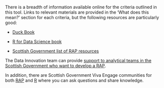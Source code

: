 There is a breadth of information available online for the criteria outlined in this tool. Links to relevant materials are provided in the 'What does this mean?' section for each criteria, but the following resources are particularly good:

* [Duck Book](https://best-practice-and-impact.github.io/qa-of-code-guidance/intro.html)

* [R for Data Science book](https://r4ds.hadley.nz/)

* [Scottish Government list of RAP resources](https://scotsconnect.sharepoint.com/sites/StatisticsGroup-Org-SG/SitePages/Reproducible-Analytical-Pipelines-Resources.aspx)

The Data Innovation team can provide [support to analytical teams in the Scottish Government who want to develop a RAP](https://scotsconnect.sharepoint.com/sites/StatisticsGroup-Org-SG/SitePages/Support-for-Reproducible-Analytical-Pipelines.aspx).

In addition, there are Scottish Government Viva Engage communities for both [RAP](https://engage.cloud.microsoft/main/groups/eyJfdHlwZSI6Ikdyb3VwIiwiaWQiOiIxOTI2NDMyMzU4NSJ9) and [R](https://engage.cloud.microsoft/main/groups/eyJfdHlwZSI6Ikdyb3VwIiwiaWQiOiI2MzQ4MzE2NjczIn0) where you can ask questions and share knowledge.
